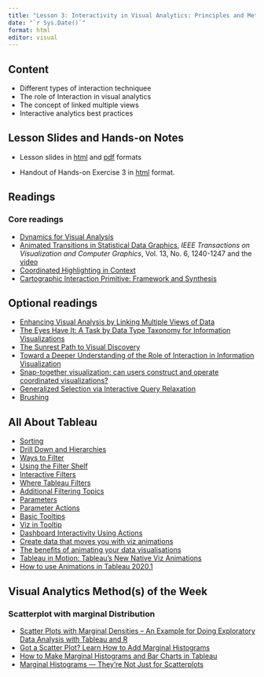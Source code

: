 ```yaml
---
title: "Lesson 3: Interactivity in Visual Analytics: Principles and Methods"
date: "`r Sys.Date()`"
format: html
editor: visual
---
```


## Content

-   Different types of interaction techniquee
-   The role of Interaction in visual analytics
-   The concept of linked multiple views
-   Interactive analytics best practices

## Lesson Slides and Hands-on Notes

-   Lesson slides in [html](../lesson/Lesson03/Lesson03-Interactivity in Visual Analytics.html) and [pdf](../lesson/Lesson03/Lesson03-Interactivity in Visual Analytics.pdf) formats

-   Handout of Hands-on Exercise 3 in [html](../hands-on_ex/Hands-on_Ex03/Hands-on_Ex03-Programming%20Interactive%20Visualisation.html) format.

## Readings

### Core readings

-   [Dynamics for Visual Analysis](https://idl.cs.washington.edu/files/2012-InteractiveDynamics-CACM.pdf)
-   [Animated Transitions in Statistical Data Graphics](https://idl.cs.washington.edu/files/2007-AnimatedTransitions-InfoVis.pdf), *IEEE Transactions on Visualization and Computer Graphics*, Vol. 13, No. 6, 1240-1247 and the [video](https://www.youtube.com/watch?v=vLk7mlAtEXI)
-   [Coordinated Highlighting in Context](http://www.perceptualedge.com/articles/visual_business_intelligence/coordinated_highlighting_in_context.pdf)
-   [Cartographic Interaction Primitive: Framework and Synthesis](https://web-a-ebscohost-com.libproxy.smu.edu.sg/ehost/pdfviewer/pdfviewer?vid=1&sid=16eab3bc-b4a2-47b5-9a03-2619822e5ddb%40sessionmgr4007)

## Optional readings

-   [Enhancing Visual Analysis by Linking Multiple Views of Data](http://www.tableausoftware.com/whitepapers/enhancing-visual-analysis-linking-multiple-views-data)
-   [The Eyes Have It: A Task by Data Type Taxonomy for Information Visualizations](https://www.cs.umd.edu/~ben/papers/Shneiderman1996eyes.pdf)
-   [The Sunrest Path to Visual Discovery](http://www.perceptualedge.com/articles/b-eye/path_to_visual_discovery.pdf)
-   [Toward a Deeper Understanding of the Role of Interaction in Information Visualization](http://citeseerx.ist.psu.edu/viewdoc/download?doi=10.1.1.94.7908&rep=rep1&type=pdf)
-   [Snap-together visualization: can users construct and operate coordinated visualizations?](http://citeseerx.ist.psu.edu/viewdoc/download?doi=10.1.1.25.1333&rep=rep1&type=pdf)
-   [Generalized Selection via Interactive Query Relaxation](http://hci.stanford.edu/courses/cs448b/papers/Heer-GeneralizedSelection.pdf)
-   [Brushing](http://onlinelibrary.wiley.com.libproxy.smu.edu.sg/doi/10.1002/wics.132/pdf)

## All About Tableau

-   [Sorting](https://www.tableau.com/learn/tutorials/on-demand/sorting)
-   [Drill Down and Hierarchies](https://www.tableau.com/learn/tutorials/on-demand/drill-down-and-hierarchies)
-   [Ways to Filter](https://www.tableau.com/learn/tutorials/on-demand/ways-filter)
-   [Using the Filter Shelf](https://www.tableau.com/learn/tutorials/on-demand/using-filter-shelf)
-   [Interactive Filters](https://www.tableau.com/learn/tutorials/on-demand/interactive-filters)
-   [Where Tableau Filters](https://www.tableau.com/learn/tutorials/on-demand/where-tableau-filters)
-   [Additional Filtering Topics](https://www.tableau.com/learn/tutorials/on-demand/additional-filtering-topics)
-   [Parameters](https://www.tableau.com/learn/tutorials/on-demand/parameters)
-   [Parameter Actions](https://www.tableau.com/learn/tutorials/on-demand/parameter-actions)
-   [Basic Tooltips](https://www.tableau.com/learn/tutorials/on-demand/tooltips)
-   [Viz in Tooltip](https://www.tableau.com/learn/tutorials/on-demand/viz-tooltip)
-   [Dashboard Interactivity Using Actions](https://www.tableau.com/learn/tutorials/on-demand/dashboard-interactivity-using-actions)
-   [Create data that moves you with viz animations](https://www.tableau.com/about/blog/2020/2/bring-your-data-life-viz-animations)
-   [The benefits of animating your data visualisations](https://www.tableau.com/about/blog/2020/3/benefits-animating-your-data-visualisations)
-   [Tableau in Motion: Tableau's New Native Viz Animations](https://www.youtube.com/watch?v=wYkP51pO11E)
-   [How to use Animations in Tableau 2020.1](https://www.youtube.com/watch?v=fxbARiWgZBY)

## Visual Analytics Method(s) of the Week

### Scatterplot with marginal Distribution

-   [Scatter Plots with Marginal Densities -- An Example for Doing Exploratory Data Analysis with Tableau and R](https://things-about-r.tumblr.com/post/124004085689/scatter-plots-with-marginal-densities-an-example)
-   [Got a Scatter Plot? Learn How to Add Marginal Histograms](https://www.tableau.com/about/blog/2015/11/how-make-scatterplot-marginal-histograms-45811)
-   [How to Make Marginal Histograms and Bar Charts in Tableau](https://playfairdata.com/how-to-make-marginal-histograms-and-bar-charts-in-tableau/)
-   [Marginal Histograms --- They're Not Just for Scatterplots](https://www.datarevelations.com/marginal-histograms.html)
